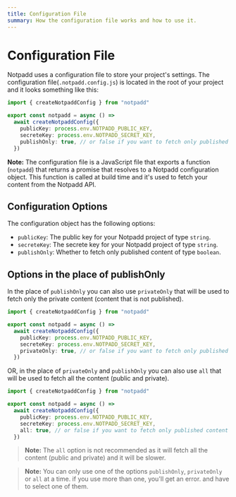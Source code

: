```yaml
---
title: Configuration File
summary: How the configuration file works and how to use it.
---
```


# Configuration File

Notpadd uses a configuration file to store your project's settings. The configuration file(`.notpadd.config.js`) is located in the root of your project and it looks something like this:

```ts notpadd.config.js
import { createNotpaddConfig } from "notpadd"

export const notpadd = async () =>
  await createNotpaddConfig({
    publicKey: process.env.NOTPADD_PUBLIC_KEY,
    secreteKey: process.env.NOTPADD_SECRET_KEY,
    publishOnly: true, // or false if you want to fetch only published content
  })
```

**Note:** The configuration file is a JavaScript file that exports a function (`notpadd`) that returns a promise that resolves to a Notpadd configuration object. This function is called at build time and it's used to fetch your content from the Notpadd API.

## Configuration Options

The configuration object has the following options:

- `publicKey`: The public key for your Notpadd project of type `string`.
- `secreteKey`: The secrete key for your Notpadd project of type `string`.
- `publishOnly`: Whether to fetch only published content of type `boolean`.

## Options in the place of publishOnly

In the place of `publishOnly` you can also use `privateOnly` that will be used to fetch only the private content (content that is not published).

```ts notpadd.config.js {7}
import { createNotpaddConfig } from "notpadd"

export const notpadd = async () =>
  await createNotpaddConfig({
    publicKey: process.env.NOTPADD_PUBLIC_KEY,
    secreteKey: process.env.NOTPADD_SECRET_KEY,
    privateOnly: true, // or false if you want to fetch only published content
  })
```

OR, in the place of `privateOnly` and `publishOnly` you can also use `all` that will be used to fetch all the content (public and private).

```ts notpadd.config.js {7}
import { createNotpaddConfig } from "notpadd"

export const notpadd = async () =>
  await createNotpaddConfig({
    publicKey: process.env.NOTPADD_PUBLIC_KEY,
    secreteKey: process.env.NOTPADD_SECRET_KEY,
    all: true, // or false if you want to fetch only published content
  })
```

> **Note:** The `all` option is not recommended as it will fetch all the content (public and private) and it will be slower.

> **Note:** You can only use one of the options `publishOnly`, `privateOnly` or `all` at a time. if you use more than one, you'll get an error. and have to select one of them.
